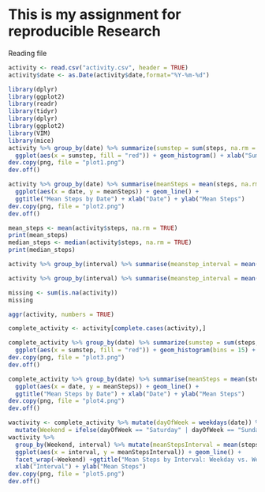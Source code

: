 This is my assignment for reproducible Research 
================================================

Reading file
```r
activity <- read.csv("activity.csv", header = TRUE)
activity$date <- as.Date(activity$date,format="%Y-%m-%d")
```


```r
library(dplyr)
library(ggplot2)
library(readr)
library(tidyr)
library(dplyr)
library(ggplot2)
library(VIM)
library(mice)
activity %>% group_by(date) %>% summarize(sumstep = sum(steps, na.rm = TRUE)) %>%
  ggplot(aes(x = sumstep, fill = "red")) + geom_histogram() + xlab("Sum steps") + ggtitle("Sum steps by date")
dev.copy(png, file = "plot1.png")
dev.off()
```

```r
activity %>% group_by(date) %>% summarise(meanSteps = mean(steps, na.rm = TRUE)) %>%
  ggplot(aes(x = date, y = meanSteps)) + geom_line() + 
  ggtitle("Mean Steps by Date") + xlab("Date") + ylab("Mean Steps")
dev.copy(png, file = "plot2.png")
dev.off()

```

```r
mean_steps <- mean(activity$steps, na.rm = TRUE)
print(mean_steps)
median_steps <- median(activity$steps, na.rm = TRUE)
print(median_steps)
```


```r
activity %>% group_by(interval) %>% summarise(meanstep_interval = mean(steps, na.rm = TRUE)) %>% filter(meanstep_interval == max(meanstep_interval))
```

```r
activity %>% group_by(interval) %>% summarise(meanstep_interval = mean(steps, na.rm = TRUE)) %>% filter(meanstep_interval == min(meanstep_interval))
```

```r
missing <- sum(is.na(activity))
missing

```

```r
aggr(activity, numbers = TRUE)
```

```r
complete_activity <- activity[complete.cases(activity),]
```

```r
complete_activity %>% group_by(date) %>% summarize(sumstep = sum(steps, na.rm = TRUE)) %>%
  ggplot(aes(x = sumstep, fill = "red")) + geom_histogram(bins = 15) + xlab("Sum steps") + ggtitle("Sum steps by date")
dev.copy(png, file = "plot3.png")
dev.off()
```

```r
complete_activity %>% group_by(date) %>% summarise(meanSteps = mean(steps, na.rm = TRUE)) %>%
  ggplot(aes(x = date, y = meanSteps)) + geom_line() + 
  ggtitle("Mean Steps by Date") + xlab("Date") + ylab("Mean Steps")
dev.copy(png, file = "plot4.png")
dev.off()
```

```r
wactivity <- complete_activity %>% mutate(dayOfWeek = weekdays(date)) %>%
  mutate(Weekend = ifelse(dayOfWeek == "Saturday" | dayOfWeek == "Sunday", "Weekend", "Weekday"))
wactivity %>% 
  group_by(Weekend, interval) %>% mutate(meanStepsInterval = mean(steps)) %>%
  ggplot(aes(x = interval, y = meanStepsInterval)) + geom_line() +
  facet_wrap(~Weekend) +ggtitle("Mean Steps by Interval: Weekday vs. Weekend") + 
  xlab("Interval") + ylab("Mean Steps")
dev.copy(png, file = "plot5.png")
dev.off()
```









